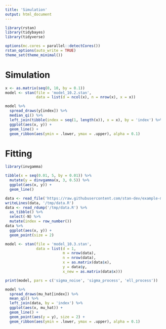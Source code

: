 ```yaml
---
title: 'Simulation'
output: html_document
---
```


```r
library(rstan)
library(tidybayes)
library(tidyverse)

options(mc.cores = parallel::detectCores())
rstan_options(auto_write = TRUE)
theme_set(theme_minimal())
```

# Simulation

```r
x <- as.matrix(seq(0, 10, by = 0.1))
model <- stan(file = 'model_10.2.stan',
              data = list(d = ncol(x), n = nrow(x), x = x))
```

```r
model %>%
  spread_draws(y[index]) %>%
  median_qi() %>%
  left_join(tibble(index = seq(1, length(x)), x = x), by = 'index') %>%
  ggplot(aes(x, y)) +
  geom_line() +
  geom_ribbon(aes(ymin = .lower, ymax = .upper), alpha = 0.1)
```

# Fitting

```r
library(invgamma)

tibble(x = seq(0.01, 5, by = 0.01)) %>%
  mutate(y = dinvgamma(x, 3, 0.5)) %>%
  ggplot(aes(x, y)) +
  geom_line()
```

```r
data <- read_file('https://raw.githubusercontent.com/stan-dev/example-models/master/misc/gaussian-process/gp-fit.data.R')
writeLines(data, '/tmp/data.R')
data <- read_rdump('/tmp/data.R') %>%
  as_tibble() %>%
  select(-N) %>%
  mutate(index = row_number())
data %>%
  ggplot(aes(x, y)) +
  geom_point(size = 2)
```

```r
model <- stan(file = 'model_10.3.stan',
              data = list(d = 1,
                          m = nrow(data),
                          n = nrow(data),
                          x = as.matrix(data$x),
                          y = data$y,
                          x_new = as.matrix(data$x)))
```

```r
print(model, pars = c('sigma_noise', 'sigma_process', 'ell_process'))
```

```r
model %>%
  spread_draws(mu_hat[index]) %>%
  mean_qi() %>%
  left_join(data, by = 'index') %>%
  ggplot(aes(x, mu_hat)) +
  geom_line() +
  geom_point(aes(y = y), size = 2) +
  geom_ribbon(aes(ymin = .lower, ymax = .upper), alpha = 0.1)
```
